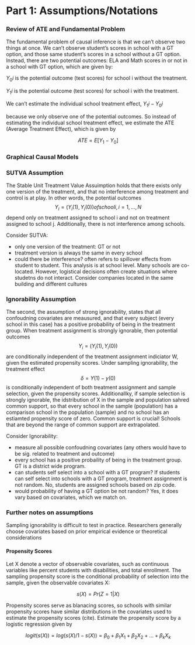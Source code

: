 # Part 1: Assumptions/Notations


### Review of ATE and Fundamental Problem

The fundamental problem of causal inference is that we can't observe two things at once. We can't observe student's scores in school with a GT option, and those same student's scores in a school without a GT option. Instead, there are two potential outcomes: ELA and Math scores in or not in a school with GT option, which are given by:

$Y_0i$ is the potential outcome (test scores) for school i without the treatment.

$Y_1i$ is the potential outcome (test scores) for school i with the treatment.

We can't estimate the individual school treatment effect,
$Y_1i - Y_0i$

because we only observe one of the potential outcomes. So instead of estimating the individual school treatment effect, we estimate the ATE (Average Treatment Effect), which is given by

$$ATE = E[Y_1-Y_0]$$

### Graphical Causal Models

### SUTVA Assumption

The Stable Unit Treatment Value Assuimption holds that there exists only one version of the treatment, and that no interference among treatment and control is at play. In other words, the potential outcomes $$Y_i = (Y_i(1), Y_i(0)) of school i, i =1, ..., N$$ depend only on treatment assigned to school i and not on treatment assigned to school j. Additionally, there is not interference among schools.

Consider SUTVA:

* only one version of the treatment: GT or not
* treatment version is always the same in every school
* could there be interference? often refers to spillover effects from student to student. This analysis is at school level. Many schools are co-located. However, logistical decisions often create situations where studetns do not interact. Consider companies located in the same building and different cultures

### Ignorability Assumption

The second, the assumption of strong ignorability, states that all confoudning covariates are meausured, and that every subject (every school in this case) has a positive probability of being in the treatment group. When treatment assignment is strongly ignorable, then potential outcomes $$Y_i = (Y_i(1),Y_i(0))$$ are conditionally independent of the treatment assignment indiciator W, given the estimated propensity scores. Under sampling ignorability, the treatment effect $$\delta = Y(1) - y(0)$$ is conditionally independent of both treatment assignment and sample selection, given the propensity scores. Additionallky, if sample selection is strongly ignorable, the idstribution of X in the sample and population sahred common support, so that every school in the sample (population) has a comparison school in the population (sample) and no school has an estiamted propensity score of zero. Common support is crucial! Schools that are beyond the range of common support are extrapolated.

Consider Ignorability:


* measure all possible confoudning covariates (any others would have to be sig. related to treatment and outcome)
* every school has a positive probaility of being in the treatment group. GT is a district wide program. 
* can students self select into a school with a GT program? If students can self select into schools with a GT program, treatment assignment is not random. No, students are assigned schools based on zip code.
* would probability of having a GT option be not random? Yes, it does vary based on covariates, which we match on.


### Further notes on assumptions

Sampling ignorability is difficult to test in practice. Researchers generally choose covariates based on prior empirical evidence or theoretical considerations

#### Propensity Scores

Let X denote a vector of observable covariates, such as continuous variables like percent students with disabilities, and total enrollment. The sampling propensity score is the conditional probability of selection into the sample, given the observable covariates X:

$$s(X) = Pr(Z=1|X)$$

Propensity scores serve as blanacing scores, so schools with similar propensity scores have similar distributions in the covariates used to estimate the propensity scores (cite). Estimate the propensity score by a logistic regression given by

$$logit(s(X)) = log(s(X)/1-s(X)) = \beta_0 + \beta_1{X_1} +\beta_2{X_2} + ... + \beta_k{X_k} $$


